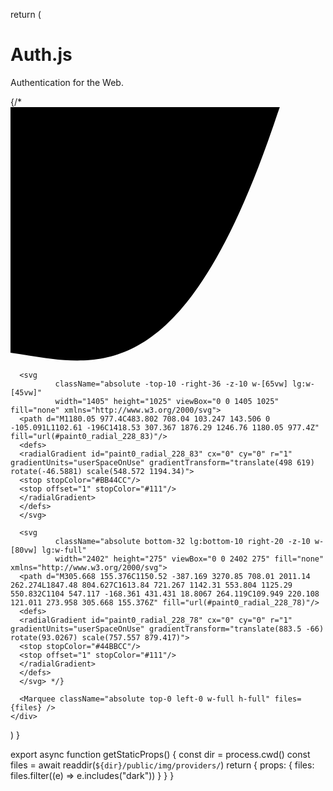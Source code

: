 
  return (
    <div className="flex flex-col justify-center">
      <div className="flex justify-center items-center flex-col md:flex-row gap-2">
        <Triangle className="h-48" />
        <div className="flex flex-col gap-2">
          <h1 className="text-7xl font-bold text-center md:text-left">
            Auth.js
          </h1>
          <p className="text-2xl text-center md:text-left">
            Authentication for the Web.
          </p>
        </div>
        <div className="btns"></div>
      </div>
      {/* <svg 
        className="absolute top-0 left-0 -z-10 w-[50vw] lg:w-[40vw]"
        width="1056" height="855" viewBox="0 0 1056 855" fill="none" xmlns="http://www.w3.org/2000/svg">
      <path d="M888.078 42.3027C465.467 1294.94 73.851 662.761 -266.667 854.807L-294.519 -12.0732C-119.086 -25.2807 234.783 -53.0438 246.789 -58.4364C261.797 -65.1771 1132.31 -620.045 1050.51 -275.273C1001.28 -160.866 980.447 -231.483 888.078 42.3027Z" fill="url(#paint0_radial_228_76)"/>
      <defs>
      <radialGradient id="paint0_radial_228_76" cx="0" cy="0" r="1" gradientUnits="userSpaceOnUse" gradientTransform="translate(666.999 571.116) rotate(-129.513) scale(513.947 862.777)">
      <stop stopColor="#FF4400"/>
      <stop offset="1" stopColor="#111"/>
      </radialGradient>
      </defs>
      </svg>

      <svg
              className="absolute -top-10 -right-36 -z-10 w-[65vw] lg:w-[45vw]"
              width="1405" height="1025" viewBox="0 0 1405 1025" fill="none" xmlns="http://www.w3.org/2000/svg">
      <path d="M1180.05 977.4C483.802 708.04 103.247 143.506 0 -105.091L1102.61 -196C1418.53 307.367 1876.29 1246.76 1180.05 977.4Z" fill="url(#paint0_radial_228_83)"/>
      <defs>
      <radialGradient id="paint0_radial_228_83" cx="0" cy="0" r="1" gradientUnits="userSpaceOnUse" gradientTransform="translate(498 619) rotate(-46.5881) scale(548.572 1194.34)">
      <stop stopColor="#BB44CC"/>
      <stop offset="1" stopColor="#111"/>
      </radialGradient>
      </defs>
      </svg>

      <svg
              className="absolute bottom-32 lg:bottom-10 right-20 -z-10 w-[80vw] lg:w-full"
              width="2402" height="275" viewBox="0 0 2402 275" fill="none" xmlns="http://www.w3.org/2000/svg">
      <path d="M305.668 155.376C1150.52 -387.169 3270.85 708.01 2011.14 262.274L1847.48 804.627C1613.84 721.267 1142.31 553.804 1125.29 550.832C1104 547.117 -168.361 431.431 18.8067 264.119C109.949 220.108 121.011 273.958 305.668 155.376Z" fill="url(#paint0_radial_228_78)"/>
      <defs>
      <radialGradient id="paint0_radial_228_78" cx="0" cy="0" r="1" gradientUnits="userSpaceOnUse" gradientTransform="translate(883.5 -66) rotate(93.0267) scale(757.557 879.417)">
      <stop stopColor="#44BBCC"/>
      <stop offset="1" stopColor="#111"/>
      </radialGradient>
      </defs>
      </svg> */}

      <Marquee className="absolute top-0 left-0 w-full h-full" files={files} />
    </div>

)
}

export async function getStaticProps() {
  const dir = process.cwd()
  const files = await readdir(`${dir}/public/img/providers/`)
  return { props: { files: files.filter((e) => e.includes("dark")) } }
}
